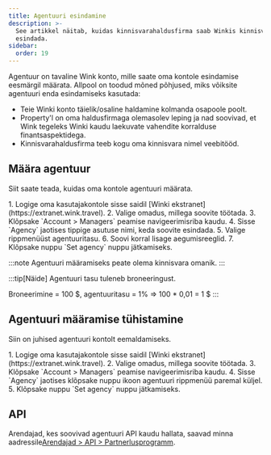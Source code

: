```yaml
---
title: Agentuuri esindamine
description: >-
  See artikkel näitab, kuidas kinnisvarahaldusfirma saab Winkis kinnisvara
  esindada.
sidebar:
  order: 19
---
```


Agentuur on tavaline Wink konto, mille saate oma kontole esindamise eesmärgil määrata. Allpool on toodud mõned põhjused, miks võiksite agentuuri enda esindamiseks kasutada:

* Teie Winki konto täielik/osaline haldamine kolmanda osapoole poolt.
* Property'l on oma haldusfirmaga olemasolev leping ja nad soovivad, et Wink tegeleks Winki kaudu laekuvate vahendite korralduse finantsaspektidega.
* Kinnisvarahaldusfirma teeb kogu oma kinnisvara nimel veebitööd.

## Määra agentuur

Siit saate teada, kuidas oma kontole agentuuri määrata.

<Steps>
  1. Logige oma kasutajakontole sisse saidil [Winki ekstranet](https://extranet.wink.travel).
  2. Valige omadus, millega soovite töötada.
  3. Klõpsake `Account > Managers` peamise navigeerimisriba kaudu.
  4. Sisse `Agency` jaotises tippige asutuse nimi, keda soovite esindada.
  5. Valige rippmenüüst agentuuritasu.
  6. Soovi korral lisage aegumisreeglid.
  7. Klõpsake nuppu `Set agency` nuppu jätkamiseks.
</Steps>


:::note
Agentuuri määramiseks peate olema kinnisvara omanik.
:::

:::tip\[Näide]
Agentuuri tasu tuleneb broneeringust.

Broneerimine = 100 $, agentuuritasu = 1% => 100 \* 0,01 = 1 $
:::

## Agentuuri määramise tühistamine

Siin on juhised agentuuri kontolt eemaldamiseks.

<Steps>
  1. Logige oma kasutajakontole sisse saidil [Winki ekstranet](https://extranet.wink.travel).
  2. Valige omadus, millega soovite töötada.
  3. Klõpsake `Account > Managers` peamise navigeerimisriba kaudu.
  4. Sisse `Agency` jaotises klõpsake nuppu <Badge text="x" variant="danger" size="small" /> ikoon agentuuri rippmenüü paremal küljel.
  5. Klõpsake nuppu `Set agency` nuppu jätkamiseks.
</Steps>


## API

Arendajad, kes soovivad agentuuri API kaudu hallata, saavad minna aadressile[Arendajad > API > Partnerlusprogramm](/developers/apis/#affiliate-api).

